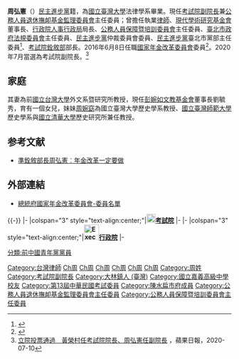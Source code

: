 {{Infobox_Prime_Minister
| name = 周弘憲
| image = 
| order = {{ROC}}第16任[[考試院副院長|考試院副院長]]
| term_start = 2020年9月1日
| term_end =
| 1blankname  =考試院院長
| 1namedata =[[黃榮村|黃榮村]]
| predecessor = [[李逸洋|李逸洋]]
| successor = 
| order2 ={{ROC}}第19任[[銓敘部|銓敘部]]部長
| term_start2 = 2016年5月20日
| term_end2 =2020年8月31日
| 1blankname2  =考試院院長
| 1namedata2 =[[伍錦霖|伍錦霖]]
| predecessor2 = [[張哲琛|張哲琛]]
| successor2 = [[周志宏（台灣）|周志宏]]  
| order3 ={{ROC}}第10任[[行政院人事行政局|行政院人事行政局]]局長
| term_start3 = 2006年1月25日
| term_end3 =2008年5月19日
|premierroc3=[[蘇貞昌|蘇貞昌]]<br>[[張俊雄|張俊雄]]
| predecessor3 = [[張俊彥（政治人物）|張俊彥]]
| successor3 =  [[陳清秀|陳清秀]]
|order4={{ROC}}第2任[[公務人員保障暨培訓委員會|公務人員保障暨培訓委員會]]主任委員
| term_start4 = 2000年5月20日
| term_end4 =2006年1月24日
| 1blankname4  =考試院院長
| 1namedata4 =[[姚嘉文|姚嘉文]]
| predecessor4 = [[林基源|林基源]]
| successor4 = [[劉守成_(臺灣)|劉守成]] 
|Sex = 男 
|birth_date = {{birth date and age|1953|11|23}}
|birth_place = {{ROC}}[[臺灣省|臺灣省]][[嘉義縣|嘉義縣]][[大林鎮_(台灣)|大林鎮]]
|nationality = {{ROC}}
| death_date =
| death_place =
| constituency = 
| spouse ={{marriage|[[劉毓秀|劉毓秀]]|1980}}
| party = {{Dpp}}
| profession = 
| religion = 
| signature = 
| footnotes = 
|educate=
*[[嘉義高中|嘉義高中]]畢業<br /><span style="color: blue;">（1972年）</span>
*[[國立台灣大學|國立台灣大學]]法律學系法學士<br /><span style="color: blue;">（1972年9月-1976年6月）</span>
|past=
*執業律師<br /><span style="color: blue;">（1981年2月-1994年12月）</span>
*民主進步黨台北市黨部主任委員<br /><span style="color: blue;">（1994年4月-1994年12月24日）</span>
*台北市政府法規委員會主任委員<br /><span style="color: blue;">（1994年12月25日-1998年12月24日）</span>
*[[公務人員保障暨培訓委員會|公務人員保障暨培訓委員會]]（第2任）主任委員<br /><span style="color: blue;">（2000年5月20日-2006年1月24日）</span>
*[[行政院人事行政局|行政院人事行政局]]局長<br /><span style="color: blue;">（2006年1月25日-2008年5月19日）</span>
*[[現代學術研究基金會|現代學術研究基金會]]董事長<br /><span style="color: blue;">（2014年11月1日-2016年10月31日）
*[[銓敘部|銓敘部]]（第19任）部長<br /><span style="color: blue;">（2016年5月20日-2020年8月31日）</span>
*[[年金改革委員會|年金改革委員會]]委員<br /><span style="color: blue;">(2016年6月8日-)</span>
*[[中華民國考試院|中華民國考試院]]（第16任）[[考試院副院長|副院長]]<br /><span style="color: blue;">（2020年9月1日-）</span>
}}

'''周弘憲'''（{{bd|1953年|11月23日||}}）[[民主進步黨|民主進步黨]]籍，為[[國立臺灣大學|國立臺灣大學]]法律學系畢業。現任[[考試院副院長|考試院副院長]]兼[[公務人員退休撫卹基金監理委員會|公務人員退休撫卹基金監理委員會]]主任委員；曾擔任執業[[律師|律師]]、[[現代學術研究基金會|現代學術研究基金會]]董事長、[[行政院人事行政局|行政院人事行政局]]局長、[[公務人員保障暨培訓委員會|公務人員保障暨培訓委員會]]主任委員、[[臺北市政府法規委員會|臺北市政府法規委員會]]主任委員、[[民主進步黨|民主進步黨]]仲裁委員會委員、[[民主進步黨|民主進步黨]]臺北市黨部主任委員<ref>{{Cite web |url=http://www.mocs.gov.tw/pages/detail.aspx?Node=16&Page=5008&Index=0 |title=銓敘部部長周弘憲簡介 |access-date=2016-09-28 |archive-url=https://web.archive.org/web/20161011194459/http://www.mocs.gov.tw/pages/detail.aspx?Node=16&Page=5008&Index=0 |archive-date=2016-10-11 |dead-url=yes }}</ref>、[[考試院|考試院]][[銓敘部|銓敘部]]部長。2016年6月8日任職[[國家年金改革委員會|國家年金改革委員會]]委員<ref>{{Cite web |url=http://www.businesstoday.com.tw/article-content-80392-156285 |title=年金改革委員會 他們的共識在哪？ 今周刊 2016/06/30 |accessdate=2016-07-22 |archive-date=2016-08-08 |archive-url=https://web.archive.org/web/20160808124656/http://www.businesstoday.com.tw/article-content-80392-156285 |dead-url=yes }}</ref>。2020年7月當選為考試院副院長。<ref>[https://tw.appledaily.com/politics/20200710/EDFRRETHU5ZBSIU4LKAD5TBL5E/ 立院投票通過　黃榮村任考試院院長、周弘憲任副院長] {{Wayback|url=https://tw.appledaily.com/politics/20200710/EDFRRETHU5ZBSIU4LKAD5TBL5E/ |date=20210820071630 }}，蘋果日報，2020-07-10</ref>

==家庭==
其妻為前[[國立台灣大學|國立台灣大學]]外文系暨研究所教授，現任[[彭婉如文教基金會|彭婉如文教基金會]]董事長劉毓秀，育有一個女兒，妹妹[[周婉窈|周婉窈]]為國立臺灣大學歷史學系教授、[[國立臺灣師範大學|國立臺灣師範大學]]歷史學系與[[國立清華大學|國立清華大學]]歷史研究所兼任教授。

== 参考文献 ==
{{Reflist}}
*[http://news.ltn.com.tw/news/politics/paper/989124 準銓敘部長周弘憲︰年金改革一定要做] {{Wayback|url=http://news.ltn.com.tw/news/politics/paper/989124 |date=20191022164713 }}

== 外部連結 ==
* [http://pension.president.gov.tw/cp.aspx?n=11B9F55D2F5F47B9&s=238507DCFE832EAE 總統府國家年金改革委員會-委員名單]{{Wayback|url=http://pension.president.gov.tw/cp.aspx?n=11B9F55D2F5F47B9&s=238507DCFE832EAE |date=20161023042150 }}

{{-}}
{{start box}}
{{s-gov|roc}}
|-
|colspan="3" style="text-align:center;"|'''[[File:ROC_Examination_Yuan_Seal.jpg|20px]][[考試院|考試院]]'''
|-
{{s-before|[[林基源|林基源]]}}
{{s-title|[[公務人員保障暨培訓委員會|公務人員保障暨培訓委員會]]主任委員<small><br>第二任<br>2000年5月20日－2006年1月25日}}
{{s-after|[[劉守成_(臺灣)|劉守成]]}}
{{s-before|[[張哲琛|張哲琛]]}}
{{s-title|[[中華民國銓敘部|銓敘部部長]]<small><br>第十九任<br>2016年5月20日－2020年9月1日}}
{{s-after|[[周志宏_(台灣)|周志宏]]}}
{{s-before|[[李逸洋|李逸洋]]}}
{{s-title|[[考試院副院長|考試院副院長]]<small><br>第十六任<br>2020年9月1日－}}
{{s-none|現任}}
|-
|colspan="3" style="text-align:center;"|'''[[File:Executive_Yuan,ROC_LOGO.svg|34px]][[行政院|行政院]]'''
|-
{{s-before|[[張俊彥|張俊彥]]}}
{{s-title|[[人事行政局|人事行政局]]局長<br><small>第十任<br>2006年1月25日－2008年5月20日}}
{{s-after|[[陳清秀|陳清秀]]}}
{{end box}}
{{authority control}}  
{{中華民國考試院副院長}}
{{中華民國第十三屆考試委員}}

[[Category:台灣律師|Category:台灣律師]]
[[Category:總統府國家年金改革委員會委員|Ch周]]
[[Category:中華民國銓敘部部長|Ch周]]
[[Category:臺北市法規會主委|Ch周]]
[[Category:中華民國行政院人事行政局局長|Ch周]]
[[Category:民主進步黨臺北市黨部主任委員|Ch周]]
[[Category:國立臺灣大學法律學院校友|Ch周]]
[[Category:周姓|Category:周姓]]
[[分類:前中國青年黨黨員|分類:前中國青年黨黨員]]
[[Category:考試院副院長|Category:考試院副院長]]
[[Category:大林鎮人_(臺灣)|Category:大林鎮人 (臺灣)]]
[[Category:國立嘉義高級中學校友|Category:國立嘉義高級中學校友]]
[[Category:第13屆中華民國考試委員|Category:第13屆中華民國考試委員]]
[[Category:陳水扁市府成員|Category:陳水扁市府成員]]
[[Category:公務人員退休撫卹基金監理委員會主任委員|Category:公務人員退休撫卹基金監理委員會主任委員]]
[[Category:公務人員保障暨培訓委員會主任委員|Category:公務人員保障暨培訓委員會主任委員]]